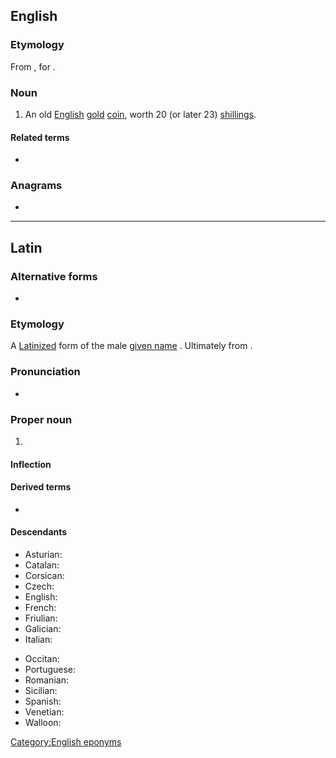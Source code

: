 ==English==

===Etymology===
From {{m|la|Carolus}}, {{etyl|la|en}} for {{m|en|Charles}}.

===Noun===
{{en-noun|es}}

# {{lb|en|historical}} An old [[English]] [[gold]] [[coin]], worth 20 (or later 23) [[shilling]]s.

====Related terms====
* {{l|en|Carolus dollar}}

===Anagrams===
* {{anagrams|en|a=aclorsu|Lacours|oculars|oscular}}

[[Category:English eponyms]]

----

==Latin==

===Alternative forms===
* {{l|la|Carlus}} {{qualifier|rather rare}}

===Etymology===
A [[Latinize]]d form of the {{der|la|goh|-}} male [[given name]] {{m|de|Karl}}. Ultimately from {{der|la|gem-pro|*karlaz}}.

===Pronunciation===
* {{la-IPA|eccl=yes}}

===Proper noun===
{{la-proper noun||Carolī|m|second}}

# {{given name|lang=la|male|from=Germanic}}

====Inflection====
{{la-decl-2nd|Carol}}

====Derived terms====
* {{l|la|Carolus Magnus}}

====Descendants====
{{top2}}
* Asturian: {{l|ast|Carlos}}
* Catalan: {{l|ca|Carles}}
* Corsican: {{l|co|Carulu}}
* Czech: {{l|cs|Karel}}
* English: {{l|en|Charles}}
* French: {{l|fr|Charles}}
* Friulian: {{l|fur|Carli}}
* Galician: {{l|gl|Carlos}}
* Italian: {{l|it|Carlo}}
{{mid2}}
* Occitan: {{l|oc|Carles}}
* Portuguese: {{l|pt|Carlos}}
* Romanian: {{l|ro|Carol}}
* Sicilian: {{l|scn|Carlu}}
* Spanish: {{l|es|Carlos}}
* Venetian: {{l|vec|Carlo}}
* Walloon: {{l|wa|Tchåle}}
{{bottom}}